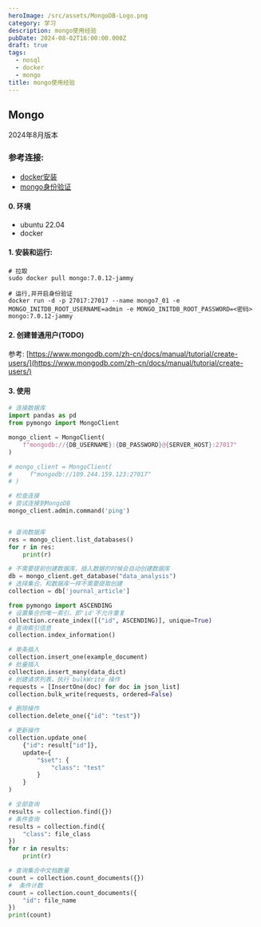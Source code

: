 ```yaml
---
heroImage: /src/assets/MongoDB-Logo.png
category: 学习
description: mongo使用经验
pubDate: 2024-08-02T16:00:00.000Z
draft: true
tags:
  - nosql
  - docker
  - mongo
title: mongo使用经验
---
```


## Mongo

2024年8月版本

### 参考连接:

- [docker安装](https://linhx1999.github.io/post/docker20247/)
- [mongo身份验证](https://www.mongodb.com/zh-cn/docs/manual/tutorial/configure-scram-client-authentication/)

#### 0. 环境

- ubuntu 22.04
- docker

#### 1. 安装和运行:

```shell
# 拉取
sudo docker pull mongo:7.0.12-jammy

# 运行,并开启身份验证
docker run -d -p 27017:27017 --name mongo7_01 -e MONGO_INITDB_ROOT_USERNAME=admin -e MONGO_INITDB_ROOT_PASSWORD=<密码>  mongo:7.0.12-jammy

```

#### 2. 创建普通用户(TODO)

参考: [https://www.mongodb.com/zh-cn/docs/manual/tutorial/create-users/](https://www.mongodb.com/zh-cn/docs/manual/tutorial/create-users/)

#### 3. 使用

```python
# 连接数据库
import pandas as pd
from pymongo import MongoClient

mongo_client = MongoClient(
    f"mongodb://{DB_USERNAME}:{DB_PASSWORD}@{SERVER_HOST}:27017"
)

# mongo_client = MongoClient(
#     f"mongodb://109.244.159.123:27017"
# )

# 检查连接
# 尝试连接到MongoDB
mongo_client.admin.command('ping')
```

```python

# 查询数据库
res = mongo_client.list_databases()
for r in res:
    print(r)

# 不需要提前创建数据库，插入数据的时候会自动创建数据库
db = mongo_client.get_database("data_analysis")
# 选择集合，和数据库一样不需要提取创建
collection = db['journal_article']
```

```python
from pymongo import ASCENDING
# 设置集合的唯一索引，即'id'不允许重复
collection.create_index([("id", ASCENDING)], unique=True)
# 查询索引信息
collection.index_information()

# 单条插入
collection.insert_one(example_document)
# 批量插入
collection.insert_many(data_dict)
# 创建请求列表，执行 bulkWrite 操作
requests = [InsertOne(doc) for doc in json_list]
collection.bulk_write(requests, ordered=False)

# 删除操作
collection.delete_one({"id": "test"})

# 更新操作
collection.update_one(
    {"id": result["id"]},
    update={
        "$set": {
            "class": "test"
        }
    }
)

# 全部查询
results = collection.find({})
# 条件查询
results = collection.find({
    "class": file_class
})
for r in results:
    print(r)

# 查询集合中文档数量
count = collection.count_documents({})
#  条件计数
count = collection.count_documents({
    "id": file_name
})
print(count)




```

